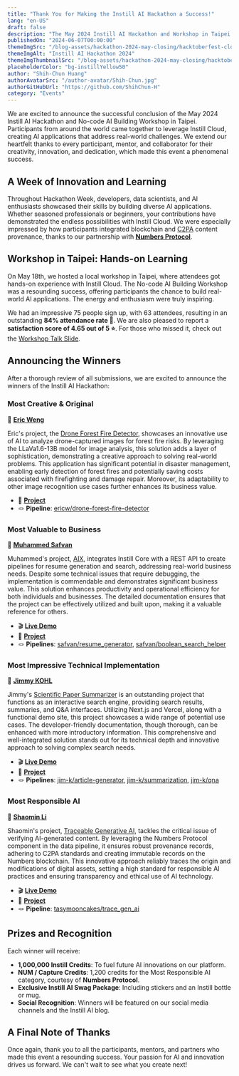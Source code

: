 ```yaml
---
title: "Thank You for Making the Instill AI Hackathon a Success!"
lang: "en-US"
draft: false
description: "The May 2024 Instill AI Hackathon and Workshop in Taipei were a great success, featuring innovative AI projects and high engagement. Winners received Instill Credits, swag, and recognition, highlighting the power of Instill Cloud and fostering a vibrant community."
publishedOn: "2024-06-07T00:00:00"
themeImgSrc: "/blog-assets/hackathon-2024-may-closing/hacktoberfest-closing.webp"
themeImgAlt: "Instill AI Hackathon 2024"
themeImgThumbnailSrc: "/blog-assets/hackathon-2024-may-closing/hacktoberfest-closing.webp"
placeholderColor: "bg-instillYellow50"
author: "Shih-Chun Huang"
authorAvatarSrc: "/author-avatar/Shih-Chun.jpg"
authorGitHubUrl: "https://github.com/ShihChun-H"
category: "Events"
---
```


We are excited to announce the successful conclusion of the May 2024 Instill AI Hackathon and No-code AI Building Workshop in Taipei.
Participants from around the world came together to leverage Instill Cloud, creating AI applications that address real-world challenges. 
We extend our heartfelt thanks to every participant, mentor, and collaborator for their creativity, innovation, and dedication, which made this event a phenomenal success.

## A Week of Innovation and Learning

Throughout Hackathon Week, developers, data scientists, and AI enthusiasts showcased their skills by building diverse AI applications.
Whether seasoned professionals or beginners, your contributions have demonstrated the endless possibilities with Instill Cloud.
We were especially impressed by how participants integrated blockchain and [C2PA](https://c2pa.org/) content provenance, thanks to our partnership with [**Numbers Protocol**](https://www.numbersprotocol.io/).

## Workshop in Taipei: Hands-on Learning

On May 18th, we hosted a local workshop in Taipei, where attendees got hands-on experience with Instill Cloud.
The No-code AI Building Workshop was a resounding success, offering participants the chance to build real-world AI applications.
The energy and enthusiasm were truly inspiring.

We had an impressive 75 people sign up, with 63 attendees, resulting in an outstanding **84% attendance rate 🎉**.
We are also pleased to report a **satisfaction score of 4.65 out of 5 ⭐️**.
For those who missed it, check out the [Workshop Talk Slide](https://docs.google.com/presentation/d/1QasBJ42rLi-XCsAdmhBd87rgWVuULVE2U58xn1nGEHU/edit?usp=sharing).

<ZoomableImg
  src="/blog-assets/hackathon-2024-may-closing/taipei-workshop.jpg"
  alt="No-code AI Building Workshop in Taipei"
/>

## Announcing the Winners

After a thorough review of all submissions, we are excited to announce the winners of the Instill AI Hackathon:

### Most Creative & Original

👑 **[Eric Weng](https://github.com/ericweichun)**

Eric's project, the [Drone Forest Fire Detector](https://github.com/ericweichun/instill-drone-forest-fire-detector), showcases an innovative use of AI to analyze drone-captured images for forest fire risks.
By leveraging the LLaVa1.6-13B model for image analysis, this solution adds a layer of sophistication, demonstrating a creative approach to solving real-world problems.
This application has significant potential in disaster management, enabling early detection of forest fires and potentially saving costs associated with firefighting and damage repair.
Moreover, its adaptability to other image recognition use cases further enhances its business value.

- 🐙 [**Project**](https://github.com/ericweichun/instill-drone-forest-fire-detector)
- 🪢 **Pipeline**: [ericw/drone-forest-fire-detector](https://instill.tech/ericw/pipelines/drone-forest-fire-detector)

### Most Valuable to Business

👑 **[Muhammed Safvan](https://github.com/Safvan-tsy)**

Muhammed's project, [AIX](https://github.com/Safvan-tsy/aix), integrates Instill Core with a REST API to create pipelines for resume generation and search, addressing real-world business needs.
Despite some technical issues that require debugging, the implementation is commendable and demonstrates significant business value.
This solution enhances productivity and operational efficiency for both individuals and businesses.
The detailed documentation ensures that the project can be effectively utilized and built upon, making it a valuable reference for others.

- 🎬 [**Live Demo**](https://aix-web.vercel.app/)
- 🐙 [**Project**](https://github.com/Safvan-tsy/aix)
- 🪢 **Pipelines**: [safvan/resume_generator](https://instill.tech/safvan/pipelines/resume_generator), [safvan/boolean_search_helper](https://instill.tech/safvan/pipelines/boolean_search_helper)

### Most Impressive Technical Implementation

👑 **[Jimmy KOHL](https://github.com/jimmy-kohl-pro)**

Jimmy's [Scientific Paper Summarizer](https://github.com/jimmy-kohl-pro/scientific-paper-summarizer) is an outstanding project that functions as an interactive search engine, providing search results, summaries, and Q&A interfaces.
Utilizing Next.js and Vercel, along with a functional demo site, this project showcases a wide range of potential use cases.
The developer-friendly documentation, though thorough, can be enhanced with more introductory information.
This comprehensive and well-integrated solution stands out for its technical depth and innovative approach to solving complex search needs.

- 🎬 [**Live Demo**](https://scientific-paper-summarizer.apps.uraki.dev/)
- 🐙 [**Project**](https://github.com/jimmy-kohl-pro/scientific-paper-summarizer)
- 🪢 **Pipelines**: [jim-k/article-generator](https://instill.tech/jim-k/pipelines/article-generator), [jim-k/summarization](https://instill.tech/jim-k/pipelines/summarization), [jim-k/qna](https://instill.tech/jim-k/pipelines/qna)

### Most Responsible AI

👑 **[Shaomin Li](https://github.com/tastymooncakes)**

Shaomin's project, [Traceable Generative AI](https://github.com/tastymooncakes/trace-gen-ai), tackles the critical issue of verifying AI-generated content.
By leveraging the Numbers Protocol component in the data pipeline, it ensures robust provenance records, adhering to C2PA standards and creating immutable records on the Numbers blockchain.
This innovative approach reliably traces the origin and modifications of digital assets, setting a high standard for responsible AI practices and ensuring transparency and ethical use of AI technology.

- 🎬 [**Live Demo**](https://instillhackathon.bubbleapps.io/version-test/)
- 🐙 [**Project**](https://github.com/tastymooncakes/trace-gen-ai)
- 🪢 **Pipeline**: [tasymooncakes/trace_gen_ai](https://instill.tech/tasymooncakes/pipelines/trace_gen_ai)

## Prizes and Recognition

Each winner will receive:

- **1,000,000 Instill Credits**: To fuel future AI innovations on our platform.
- **NUM / Capture Credits**: 1,200 credits for the Most Responsible AI category, courtesy of **Numbers Protocol**.
- **Exclusive Instill AI Swag Package**: Including stickers and an Instill bottle or mug.
- **Social Recognition**: Winners will be featured on our social media channels and the Instill AI blog.

## A Final Note of Thanks

Once again, thank you to all the participants, mentors, and partners who made this event a resounding success.
Your passion for AI and innovation drives us forward. We can't wait to see what you create next!

<CtaButton
  text="Join Our Discord Community"
  link="https://discord.gg/sevxWsqpGh"
/>